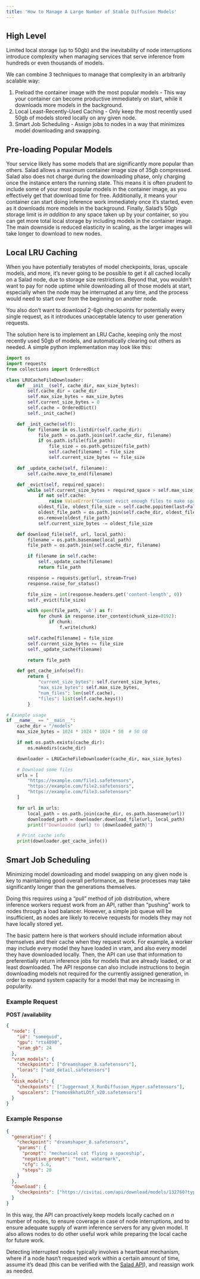 ```yaml
---
title: 'How to Manage A Large Number of Stable Diffusion Models'
---
```


## High Level

Limited local storage (up to 50gb) and the inevitability of node interruptions introduce complexity when managing
services that serve inference from hundreds or even thousands of models.

We can combine 3 techniques to manage that complexity in an arbitrarily scalable way:

1. Preload the container image with the most popular models - This way your container can become productive immediately
   on start, while it downloads more models in the background.
2. Local Least-Recently-Used Caching - Only keep the most recently used 50gb of models stored locally on any given node.
3. Smart Job Scheduling - Assign jobs to nodes in a way that minimizes model downloading and swapping.

## Pre-loading Popular Models

Your service likely has some models that are significantly more popular than others. Salad allows a maximum container
image size of 35gb compressed. Salad also does not charge during the downloading phase, only charging once the instance
enters the running state. This means it is often prudent to include some of your most popular models in the container
image, as you effectively get that download time for free. Additionally, it means your container can start doing
inference work immediately once it’s started, even as it downloads more models in the background. Finally, Salad’s 50gb
storage limit is _in addition to_ any space taken up by your container, so you can get more total local storage by
including models in the container image. The main downside is reduced elasticity in scaling, as the larger images will
take longer to download to new nodes.

## Local LRU Caching

When you have potentially terabytes of model checkpoints, loras, upscale models, and more, it’s never going to be
possible to get it all cached locally on a Salad node, due to storage size restrictions. Beyond that, you wouldn’t want
to pay for node uptime while downloading all of those models at start, especially when the node may be interrupted at
any time, and the process would need to start over from the beginning on another node.

You also don’t want to download 2-6gb checkpoints for potentially every single request, as it introduces unacceptable
latency to user generation requests.

The solution here is to implement an LRU Cache, keeping only the most recently used 50gb of models, and automatically
clearing out others as needed. A simple python implementation may look like this:

```python
import os
import requests
from collections import OrderedDict

class LRUCacheFileDownloader:
    def __init__(self, cache_dir, max_size_bytes):
        self.cache_dir = cache_dir
        self.max_size_bytes = max_size_bytes
        self.current_size_bytes = 0
        self.cache = OrderedDict()
        self._init_cache()

    def _init_cache(self):
        for filename in os.listdir(self.cache_dir):
            file_path = os.path.join(self.cache_dir, filename)
            if os.path.isfile(file_path):
                file_size = os.path.getsize(file_path)
                self.cache[filename] = file_size
                self.current_size_bytes += file_size

    def _update_cache(self, filename):
        self.cache.move_to_end(filename)

    def _evict(self, required_space):
        while self.current_size_bytes + required_space > self.max_size_bytes:
            if not self.cache:
                raise ValueError("Cannot evict enough files to make space")
            oldest_file, oldest_file_size = self.cache.popitem(last=False)
            oldest_file_path = os.path.join(self.cache_dir, oldest_file)
            os.remove(oldest_file_path)
            self.current_size_bytes -= oldest_file_size

    def download_file(self, url, local_path):
        filename = os.path.basename(local_path)
        file_path = os.path.join(self.cache_dir, filename)

        if filename in self.cache:
            self._update_cache(filename)
            return file_path

        response = requests.get(url, stream=True)
        response.raise_for_status()

        file_size = int(response.headers.get('content-length', 0))
        self._evict(file_size)

        with open(file_path, 'wb') as f:
            for chunk in response.iter_content(chunk_size=8192):
                if chunk:
                    f.write(chunk)

        self.cache[filename] = file_size
        self.current_size_bytes += file_size
        self._update_cache(filename)

        return file_path

    def get_cache_info(self):
        return {
            "current_size_bytes": self.current_size_bytes,
            "max_size_bytes": self.max_size_bytes,
            "num_files": len(self.cache),
            "files": list(self.cache.keys())
        }

# Example usage
if __name__ == "__main__":
    cache_dir = "/models"
    max_size_bytes = 1024 * 1024 * 1024 * 50  # 50 GB

    if not os.path.exists(cache_dir):
        os.makedirs(cache_dir)

    downloader = LRUCacheFileDownloader(cache_dir, max_size_bytes)

    # Download some files
    urls = [
        "https://example.com/file1.safetensors",
        "https://example.com/file2.safetensors",
        "https://example.com/file3.safetensors"
    ]

    for url in urls:
        local_path = os.path.join(cache_dir, os.path.basename(url))
        downloaded_path = downloader.download_file(url, local_path)
        print(f"Downloaded {url} to {downloaded_path}")

    # Print cache info
    print(downloader.get_cache_info())
```

## Smart Job Scheduling

Minimizing model downloading and model swapping on any given node is key to maintaining good overall performance, as
these processes may take significantly longer than the generations themselves.

Doing this requires using a “pull” method of job distribution, where inference workers request work from an API, rather
than “pushing” work to nodes through a load balancer. However, a simple job queue will be insufficient, as nodes are
likely to receive requests for models they may not have locally stored yet.

The basic pattern here is that workers should include information about themselves and their cache when they request
work. For example, a worker may include every model they have loaded in vram, and also every model they have downloaded
locally. Then, the API can use that information to preferentially return inference jobs for models that are already
loaded, or at least downloaded. The API response can also include instructions to begin downloading models not required
for the currently assigned generation, in order to expand system capacity for a model that may be increasing in
popularity.

### Example Request

**POST /availability**

```json
{
  "node": {
    "id": "someguid",
    "gpu": "rtx4090",
    "vram_gb": 24
  },
  "vram_models": {
    "checkpoints": ["dreamshaper_8.safetensors"],
    "loras": ["add_detail.safetensors"]
  },
  "disk_models": {
    "checkpoints": ["Juggernaut_X_RunDiffusion_Hyper.safetensors"],
    "upscalers": ["nomos8khatLOtf_v20.safetensors"]
  }
}
```

### Example Response

```json
{
  "generation": {
    "checkpoint": "dreamshaper_8.safetensors",
    "params": {
      "prompt": "mechanical cat flying a spaceship",
      "negative_prompt": "text, watermark",
      "cfg": 5.6,
      "steps": 20
    }
  },
  "download": {
    "checkpoints": ["https://civitai.com/api/download/models/132760?type=Model&format=SafeTensor&size=pruned&fp=fp16"]
  }
}
```

In this way, the API can proactively keep models locally cached on _n_ number of nodes, to ensure coverage in case of
node interruptions, and to ensure adequate supply of warm inference servers for any given model. It also allows nodes to
do other useful work while preparing the local cache for future work.

Detecting interrupted nodes typically involves a heartbeat mechanism, where if a node hasn’t requested work within a
certain amount of time, assume it’s dead (this can be verified with the
[Salad API](https://docs.salad.com/api-reference/container_groups/get-container-group-instance-by-instance-id)), and
reassign work as needed.
